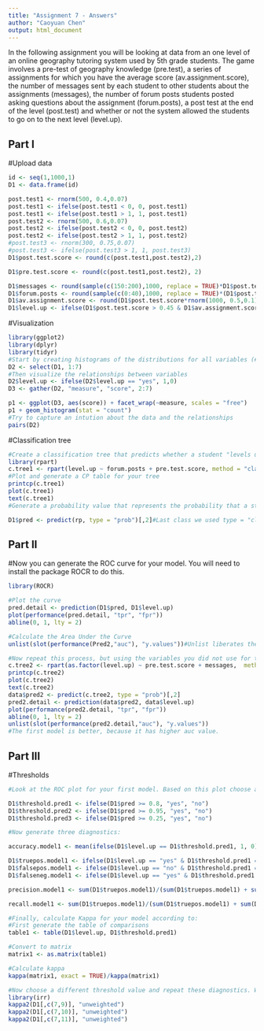 ```yaml
---
title: "Assignment 7 - Answers"
author: "Caoyuan Chen"
output: html_document
---
```


In the following assignment you will be looking at data from an one level of an online geography tutoring system used by 5th grade students. The game involves a pre-test of geography knowledge (pre.test), a series of assignments for which you have the average score (av.assignment.score),  the number of messages sent by each student to other students about the assignments (messages), the number of forum posts students posted asking questions about the assignment (forum.posts), a post test at the end of the level (post.test) and whether or not the system allowed the students to go on to the next level (level.up).  

## Part I

#Upload data
```r

id <- seq(1,1000,1)
D1 <- data.frame(id)

post.test1 <- rnorm(500, 0.4,0.07)
post.test1 <- ifelse(post.test1 < 0, 0, post.test1)
post.test1 <- ifelse(post.test1 > 1, 1, post.test1)
post.test2 <- rnorm(500, 0.6,0.07)
post.test2 <- ifelse(post.test2 < 0, 0, post.test2)
post.test2 <- ifelse(post.test2 > 1, 1, post.test2)
#post.test3 <- rnorm(300, 0.75,0.07)
#post.test3 <- ifelse(post.test3 > 1, 1, post.test3)
D1$post.test.score <- round(c(post.test1,post.test2),2)

D1$pre.test.score <- round(c(post.test1,post.test2), 2)

D1$messages <- round(sample(c(150:200),1000, replace = TRUE)*D1$post.test.score)
D1$forum.posts <- round(sample(c(0:40),1000, replace = TRUE)*(D1$post.test.score) + 2)
D1$av.assignment.score <- round(D1$post.test.score*rnorm(1000, 0.5,0.1),2)
D1$level.up <- ifelse(D1$post.test.score > 0.45 & D1$av.assignment.score > 0.25, "yes", "no")

```

#Visualization 
```r
library(ggplot2)
library(dplyr)
library(tidyr)
#Start by creating histograms of the distributions for all variables (#HINT: look up "facet" in the ggplot documentation)
D2 <- select(D1, 1:7)
#Then visualize the relationships between variables
D2$level.up <- ifelse(D2$level.up == "yes", 1,0)
D3 <- gather(D2, "measure", "score", 2:7)

p1 <- ggplot(D3, aes(score)) + facet_wrap(~measure, scales = "free")
p1 + geom_histogram(stat = "count")
#Try to capture an intution about the data and the relationships
pairs(D2)
```
#Classification tree
```r
#Create a classification tree that predicts whether a student "levels up" in the online course using three variables of your choice (As we did last time, set all controls to their minimums)
library(rpart)
c.tree1 <- rpart(level.up ~ forum.posts + pre.test.score, method = "class", data = D1, control=rpart.control(minsplit=1, minbucket=1, cp=0.001))
#Plot and generate a CP table for your tree
printcp(c.tree1)
plot(c.tree1)
text(c.tree1)
#Generate a probability value that represents the probability that a student levels up based your classification tree 

D1$pred <- predict(rp, type = "prob")[,2]#Last class we used type = "class" which predicted the classification for us, this time we are using type = "prob" to see the probability that our classififcation is based on.
```
## Part II
#Now you can generate the ROC curve for your model. You will need to install the package ROCR to do this.
```r
library(ROCR)

#Plot the curve
pred.detail <- prediction(D1$pred, D1$level.up) 
plot(performance(pred.detail, "tpr", "fpr"))
abline(0, 1, lty = 2)

#Calculate the Area Under the Curve
unlist(slot(performance(Pred2,"auc"), "y.values"))#Unlist liberates the AUC value from the "performance" object created by ROCR

#Now repeat this process, but using the variables you did not use for the previous model and compare the plots & results of your two models. Which one do you think was the better model? Why?
c.tree2 <- rpart(as.factor(level.up) ~ pre.test.score + messages,  method="class", data=data, control=rpart.control(minsplit=1, minbucket=1, cp=0.001))
printcp(c.tree2)
plot(c.tree2)
text(c.tree2)
data$pred2 <- predict(c.tree2, type = "prob")[,2]
pred2.detail <- prediction(data$pred2, data$level.up) 
plot(performance(pred2.detail, "tpr", "fpr"))
abline(0, 1, lty = 2)
unlist(slot(performance(pred2.detail,"auc"), "y.values"))
#The first model is better, because it has higher auc value.
```
## Part III
#Thresholds
```r
#Look at the ROC plot for your first model. Based on this plot choose a probability threshold that balances capturing the most correct predictions against false positives. Then generate a new variable in your data set that classifies each student according to your chosen threshold.

D1$threshold.pred1 <- ifelse(D1$pred >= 0.8, "yes", "no")
D1$threshold.pred2 <- ifelse(D1$pred >= 0.95, "yes", "no")
D1$threshold.pred3 <- ifelse(D1$pred >= 0.25, "yes", "no")

#Now generate three diagnostics:

accuracy.model1 <- mean(ifelse(D1$level.up == D1$threshold.pred1, 1, 0))

D1$truepos.model1 <- ifelse(D1$level.up == "yes" & D1$threshold.pred1 == "yes", 1, 0)
D1$falsepos.model1 <- ifelse(D1$level.up == "no" & D1$threshold.pred1 == "yes", 1,0)
D1$falseneg.model1 <- ifelse(D1$level.up == "yes" & D1$threshold.pred1 == "no", 1,0)

precision.model1 <- sum(D1$truepos.model1)/(sum(D1$truepos.model1) + sum(D1$falsepos.model1))

recall.model1 <- sum(D1$truepos.model1)/(sum(D1$truepos.model1) + sum(D1$falseneg.model1))

#Finally, calculate Kappa for your model according to:
#First generate the table of comparisons
table1 <- table(D1$level.up, D1$threshold.pred1)

#Convert to matrix
matrix1 <- as.matrix(table1)

#Calculate kappa
kappa(matrix1, exact = TRUE)/kappa(matrix1)

#Now choose a different threshold value and repeat these diagnostics. What conclusions can you draw about your two thresholds?
library(irr)
kappa2(D1[,c(7,9)], "unweighted")
kappa2(D1[,c(7,10)], "unweighted")
kappa2(D1[,c(7,11)], "unweighted")
```


